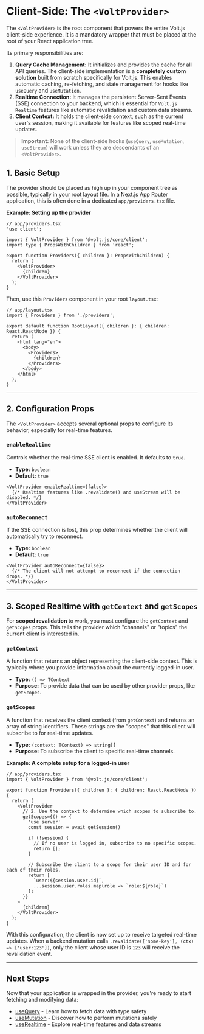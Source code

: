 # Client-Side: The `<VoltProvider>`

The `<VoltProvider>` is the root component that powers the entire Volt.js client-side experience. It is a mandatory wrapper that must be placed at the root of your React application tree.

Its primary responsibilities are:

1. **Query Cache Management:** It initializes and provides the cache for all API queries. The client-side implementation is a **completely custom solution** built from scratch specifically for Volt.js. This enables automatic caching, re-fetching, and state management for hooks like `useQuery` and `useMutation`.
2. **Realtime Connection:** It manages the persistent Server-Sent Events (SSE) connection to your backend, which is essential for `Volt.js Realtime` features like automatic revalidation and custom data streams.
3. **Client Context:** It holds the client-side context, such as the current user's session, making it available for features like scoped real-time updates.

> **Important:** None of the client-side hooks (`useQuery`, `useMutation`, `useStream`) will work unless they are descendants of an `<VoltProvider>`.

## 1. Basic Setup

The provider should be placed as high up in your component tree as possible, typically in your root layout file. In a Next.js App Router application, this is often done in a dedicated `app/providers.tsx` file.

**Example: Setting up the provider**

```tsx
// app/providers.tsx
'use client';

import { VoltProvider } from '@volt.js/core/client';
import type { PropsWithChildren } from 'react';

export function Providers({ children }: PropsWithChildren) {
  return (
    <VoltProvider>
      {children}
    </VoltProvider>
  );
}
```

Then, use this `Providers` component in your root `layout.tsx`:

```tsx
// app/layout.tsx
import { Providers } from './providers';

export default function RootLayout({ children }: { children: React.ReactNode }) {
  return (
    <html lang="en">
      <body>
        <Providers>
          {children}
        </Providers>
      </body>
    </html>
  );
}
```

---

## 2. Configuration Props

The `<VoltProvider>` accepts several optional props to configure its behavior, especially for real-time features.

### `enableRealtime`

Controls whether the real-time SSE client is enabled. It defaults to `true`.

- **Type:** `boolean`
- **Default:** `true`

```tsx
<VoltProvider enableRealtime={false}>
  {/* Realtime features like .revalidate() and useStream will be disabled. */}
</VoltProvider>
```

### `autoReconnect`

If the SSE connection is lost, this prop determines whether the client will automatically try to reconnect.

- **Type:** `boolean`
- **Default:** `true`

```tsx
<VoltProvider autoReconnect={false}>
  {/* The client will not attempt to reconnect if the connection drops. */}
</VoltProvider>
```

---

## 3. Scoped Realtime with `getContext` and `getScopes`

For **scoped revalidation** to work, you must configure the `getContext` and `getScopes` props. This tells the provider which "channels" or "topics" the current client is interested in.

### `getContext`

A function that returns an object representing the client-side context. This is typically where you provide information about the currently logged-in user.

- **Type:** `() => TContext`
- **Purpose:** To provide data that can be used by other provider props, like `getScopes`.

### `getScopes`

A function that receives the client context (from `getContext`) and returns an array of string identifiers. These strings are the "scopes" that this client will subscribe to for real-time updates.

- **Type:** `(context: TContext) => string[]`
- **Purpose:** To subscribe the client to specific real-time channels.

**Example: A complete setup for a logged-in user**

```tsx
// app/providers.tsx
import { VoltProvider } from '@volt.js/core/client';

export function Providers({ children }: { children: React.ReactNode }) {
  return (
    <VoltProvider
      // 2. Use the context to determine which scopes to subscribe to.
      getScopes={() => {
        'use server'
        const session = await getSession()

        if (!session) {
          // If no user is logged in, subscribe to no specific scopes.
          return [];
        }

        // Subscribe the client to a scope for their user ID and for each of their roles.
        return [
          `user:${session.user.id}`,
          ...session.user.roles.map(role => `role:${role}`)
        ];
      }}
    >
      {children}
    </VoltProvider>
  );
}
```

With this configuration, the client is now set up to receive targeted real-time updates. When a backend mutation calls `.revalidate(['some-key'], (ctx) => ['user:123'])`, only the client whose user ID is `123` will receive the revalidation event.

---

## Next Steps

Now that your application is wrapped in the provider, you're ready to start fetching and modifying data:

- [useQuery](/docs/client-side/use-query) - Learn how to fetch data with type safety
- [useMutation](/docs/client-side/use-mutation) - Discover how to perform mutations safely
- [useRealtime](/docs/client-side/use-realtime) - Explore real-time features and data streams